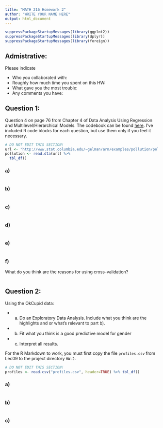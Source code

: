 ```yaml
---
title: "MATH 216 Homework 2"
author: "WRITE YOUR NAME HERE"
output: html_document
---
```


```r
suppressPackageStartupMessages(library(ggplot2))
suppressPackageStartupMessages(library(dplyr))
suppressPackageStartupMessages(library(foreign))
```


## Admistrative:

Please indicate

* Who you collaborated with:
* Roughly how much time you spent on this HW:
* What gave you the most trouble:
* Any comments you have: 







## Question 1:

Question 4 on page 76 from Chapter 4 of Data Analysis Using Regression and
Multilevel/Hierarchical Models.  The codebook can be found
[here](http://www.stat.columbia.edu/~gelman/arm/examples/pollution/pollution.txt).
I've included R code blocks for each question, but use them only if you feel it
necessary.

```r
# DO NOT EDIT THIS SECTION!
url <- "http://www.stat.columbia.edu/~gelman/arm/examples/pollution/pollution.dta"
pollution <- read.dta(url) %>% 
  tbl_df()
```

### a)

```r

```


### b)

```r

```


### c)

```r

```


### d)

```r

```


### e)

```r

```


### f)

What do you think are the reasons for using cross-validation?

```r

```







## Question 2:

Using the OkCupid data:

* a) Do an Exploratory Data Analysis. Include what you think are the highlights
and or what's relevant to part b).
* b) Fit what you think is a good predictive model for gender
* c) Interpret all results.

For the R Markdown to work, you must first copy the file `profiles.csv` from
Lec09 to the project directory `HW-2`.

```r
# DO NOT EDIT THIS SECTION!
profiles <- read.csv("profiles.csv", header=TRUE) %>% tbl_df()
```


### a)

```r

```


### b)

```r

```


### c)


